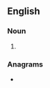 ==English==

===Noun===
{{head|en|noun plural form|head=[[human]] [[being]]s}}

# {{plural of|human being|lang=en}}

===Anagrams===
* {{anagrams|en|enambushing}}